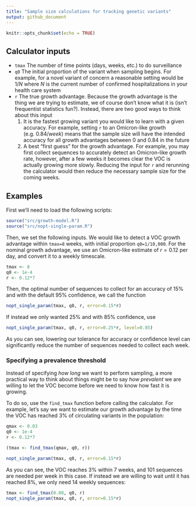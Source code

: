 ```yaml
---
title: "Sample size calculations for tracking genetic variants"
output: github_document
---
```


```r
knitr::opts_chunk$set(echo = TRUE)
```

## Calculator inputs

* `tmax` The number of time points (days, weeks, etc.) to do surveillance
* `q0` The initial proportion of the variant when sampling begins. For example, for a novel variant of concern a reasonable setting would be $1/N$ where $N$ is the current number of confirmed hospitalizations in your health care system
* `r` The true growth advantage. Because the growth advantage is the thing we are trying to estimate, we of course don't know what it is (isn't frequentist statistics fun?). Instead, there are two good ways to think about this input
    1. It is the fastest growing variant you would like to learn with a given accuracy. For            example, setting `r` to an Omicron-like growth (e.g. $0.84/week$) means that the sample size       will have the intended accuracy for all growth advantages between $0$ and $0.84$ in the future
    2. A best "first guess" for the growth advantage. For example, you may first collect sequences
    to accurately detect an Omicron-like growth rate, however, after a few weeks it becomes 
    clear the VOC is actually growing more slowly. Reducing the input for `r` and rerunning the        calculator would then reduce the necessary sample size for the coming weeks.

## Examples

First we'll need to load the following scripts:
```r
source("src/growth-model.R")
source("src/nopt-single-param.R")
```

Then, we set the following inputs. We would like to detect a VOC growth advantage within `tmax=8` weeks, with initial proportion `q0=1/10,000`. For the nominal growth advantage, we use an Omicron-like estimate of $r=0.12$ per day, and convert it to a weekly timescale.
```r
tmax <- 8
q0 <- 1e-4
r <- 0.12*7
```

Then, the optimal number of sequences to collect for an accuracy of 15% and with the default 95% confidence, we call the function

```r
nopt_single_param(tmax, q0, r, error=0.15*r)
```

If instead we only wanted 25% and with 85% confidence, use
```r
nopt_single_param(tmax, q0, r, error=0.25*r, level=0.85)
```
As you can see, lowering our tolerance for accuracy or confidence level can significantly reduce the number of sequences needed to collect each week.

### Specifying a prevalence threshold

Instead of specifying *how long* we want to perform sampling, a more practical way to think about things might be to say *how prevalent* we are willing to let the VOC become before we need to know how fast it is growing.

To do so, use the `find_tmax` function before calling the calculator. For example, let's say we want to estimate our growth advantage by the time the VOC has reached 3% of circulating variants in the population:
```r
qmax <- 0.03
q0 <- 1e-4
r <- 0.12*7

(tmax <- find_tmax(qmax, q0, r))
```
```r
nopt_single_param(tmax, q0, r, error=0.15*r)
```
As you can see, the VOC reaches 3% within 7 weeks, and 101 sequences are needed per week in this case. If instead we are willing to wait until it has reached 8%, we only need 14 weekly sequences:
```r
tmax <- find_tmax(0.08, q0, r)
nopt_single_param(tmax, q0, r, error=0.15*r)
```

